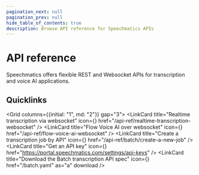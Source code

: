 ```yaml
---
pagination_next: null
pagination_prev: null
hide_table_of_contents: true
description: Browse API reference for Speechmatics APIs
---
```


# API reference

Speechmatics offers flexible REST and Websocket APIs for transcription and voice AI applications.

## Quicklinks

<Grid columns={{initial: "1", md: "2"}} gap="3">
  <LinkCard
    title="Realtime transcription via websocket"
    icon={<ArrowUpDown/>}
    href="/api-ref/realtime-transcription-websocket"
  />
  <LinkCard
  title="Flow Voice AI over websocket"
  icon={<BotMessageSquare/>}
  href="/api-ref/flow-voice-ai-websocket"
  />
  <LinkCard
    title="Create a transcription job by API"
    icon={<CloudUpload/>}
    href="/api-ref/batch/create-a-new-job"
  />
  <LinkCard
    title="Get an API key"
    icon={<LockKeyholeOpen/>}
    href="https://portal.speechmatics.com/settings/api-keys"
  />
  <LinkCard
    title="Download the Batch transcription API spec"
    icon={<FileDown/>}
    href="/batch.yaml"
    as="a"
    download
  />
</Grid>